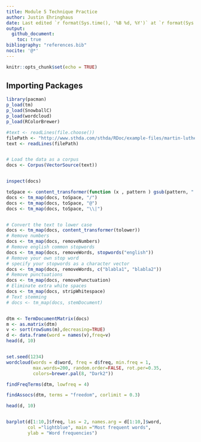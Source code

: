 ```yaml
---
title: Module 5 Technique Practice
author: Justin Ehringhaus
date: Last edited `r format(Sys.time(), '%B %d, %Y')` at `r format(Sys.time(), '%H:%M')`
output: 
  github_document:
    toc: true
bibliography: "references.bib"
nocite: '@*'
---
```


```r
knitr::opts_chunk$set(echo = TRUE)
```

## Importing Packages

```r
library(pacman)
p_load(tm)
p_load(SnowballC)
p_load(wordcloud)
p_load(RColorBrewer)
```


```r
#text <- readLines(file.choose())
filePath <- "http://www.sthda.com/sthda/RDoc/example-files/martin-luther-king-i-have-a-dream-speech.txt"
text <- readLines(filePath)


# Load the data as a corpus
docs <- Corpus(VectorSource(text))


inspect(docs)

toSpace <- content_transformer(function (x , pattern ) gsub(pattern, " ", x))
docs <- tm_map(docs, toSpace, "/")
docs <- tm_map(docs, toSpace, "@")
docs <- tm_map(docs, toSpace, "\\|")


# Convert the text to lower case
docs <- tm_map(docs, content_transformer(tolower))
# Remove numbers
docs <- tm_map(docs, removeNumbers)
# Remove english common stopwords
docs <- tm_map(docs, removeWords, stopwords("english"))
# Remove your own stop word
# specify your stopwords as a character vector
docs <- tm_map(docs, removeWords, c("blabla1", "blabla2")) 
# Remove punctuations
docs <- tm_map(docs, removePunctuation)
# Eliminate extra white spaces
docs <- tm_map(docs, stripWhitespace)
# Text stemming
# docs <- tm_map(docs, stemDocument)


dtm <- TermDocumentMatrix(docs)
m <- as.matrix(dtm)
v <- sort(rowSums(m),decreasing=TRUE)
d <- data.frame(word = names(v),freq=v)
head(d, 10)


set.seed(1234)
wordcloud(words = d$word, freq = d$freq, min.freq = 1,
          max.words=200, random.order=FALSE, rot.per=0.35, 
          colors=brewer.pal(8, "Dark2"))

findFreqTerms(dtm, lowfreq = 4)

findAssocs(dtm, terms = "freedom", corlimit = 0.3)

head(d, 10)


barplot(d[1:10,]$freq, las = 2, names.arg = d[1:10,]$word,
        col ="lightblue", main ="Most frequent words",
        ylab = "Word frequencies")
```

